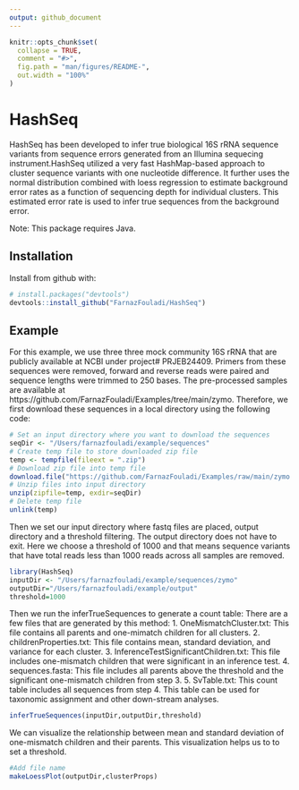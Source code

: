 ```yaml
---
output: github_document
---
```


<!-- README.md is generated from README.Rmd. Please edit that file -->

```r
knitr::opts_chunk$set(
  collapse = TRUE,
  comment = "#>",
  fig.path = "man/figures/README-",
  out.width = "100%"
)
```

# HashSeq

<!-- badges: start -->
<!-- badges: end -->

HashSeq has been developed to infer true biological 16S rRNA sequence variants from sequence errors generated from an Illumina sequecing instrument.HashSeq utilized a very fast HashMap-based approach to cluster sequence variants with one nucleotide difference. It further uses the normal distribution combined with loess regression to estimate background error rates as a function of sequencing depth for individual clusters. This estimated error rate is used to infer true sequences from the background error.

Note: This package requires Java.


## Installation

Install from github with:

``` r
# install.packages("devtools")
devtools::install_github("FarnazFouladi/HashSeq")
```
## Example

For this example, we use three three mock community 16S rRNA that are publicly available at NCBI under project# PRJEB24409. Primers from these sequences were removed, forward and reverse reads were paired and sequence lengths were trimmed to 250 bases. The pre-processed samples are available at https://github.com/FarnazFouladi/Examples/tree/main/zymo. Therefore, we first download these sequences in a local directory using the following code:

```r
# Set an input directory where you want to download the sequences
seqDir <- "/Users/farnazfouladi/example/sequences"
# Create temp file to store downloaded zip file
temp <- tempfile(fileext = ".zip")
# Download zip file into temp file
download.file("https://github.com/FarnazFouladi/Examples/raw/main/zymo.zip",temp)
# Unzip files into input directory
unzip(zipfile=temp, exdir=seqDir)
# Delete temp file
unlink(temp)
```

Then we set our input directory where fastq files are placed, output directory and a threshold filtering. The output directory does not have to exit. Here we choose a threshold of 1000 and that means sequence variants that have total reads less than 1000 reads across all samples are removed.

```r
library(HashSeq)
inputDir <- "/Users/farnazfouladi/example/sequences/zymo"
outputDir="/Users/farnazfouladi/example/output"
threshold=1000
```

Then we run the inferTrueSequences to generate a count table:
There are a few files that are generated by this method:
1. OneMismatchCluster.txt: This file contains all parents and one-mimatch children for all clusters. 
2. childrenProperties.txt: This file contains mean, standard deviation, and variance for each cluster.
3. InferenceTestSignificantChildren.txt: This file includes one-mismatch children that were significant in an inference test. 
4. sequences.fasta: This file includes all parents above the threshold and the significant one-mismatch children from step 3.
5. SvTable.txt: This count table includes all sequences from step 4. This table can be used for taxonomic assignment and other down-stream analyses.


```r
inferTrueSequences(inputDir,outputDir,threshold)
```
We can visualize the relationship between mean and standard deviation of one-mismatch children and their parents. This visualization helps us to to set a threshold.

```r
#Add file name
makeLoessPlot(outputDir,clusterProps)
```



